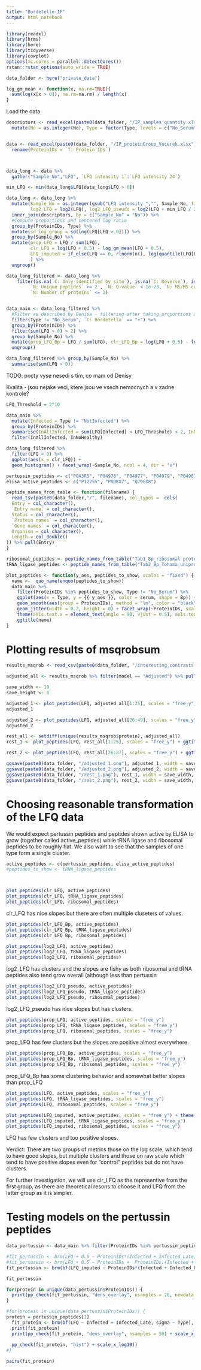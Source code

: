 ```yaml
---
title: "Bordetelle-IP"
output: html_notebook
---
```


```r
library(readxl)
library(brms)
library(here)
library(tidyverse)
library(cowplot)
options(mc.cores = parallel::detectCores())
rstan::rstan_options(auto_write = TRUE)

data_folder <- here("private_data")

log_gm_mean <- function(x, na.rm=TRUE){
  sum(log(x[x > 0]), na.rm=na.rm) / length(x)
}
```

Load the data

```r
descriptors <- read_excel(paste0(data_folder, "/IP_samples_quantity.xlsx"), range = "M2:R26", col_types = "text") %>%
  mutate(No = as.integer(No), Type = factor(Type, levels = c("No_Serum", "Not_Infected", "Infected_Early", "Infected_Late")), Infected = Type %in% c("Infected_Early", "Infected_Late"), Infected_Late = Type == "Infected_Late")


data <- read_excel(paste0(data_folder, "/IP_proteinGroup_Vecerek.xlsx"), range = "A1:AV1301", col_types = c(rep("numeric", 24), rep("text",4), rep("numeric", 15), rep("text",5)), na = c("","NaN"))   %>%
  rename(ProteinIDs = `T: Protein IDs`)



data_long <- data %>% 
  gather("Sample_No","LFQ", `LFQ intensity 1`:`LFQ intensity 24`)

min_LFQ <- min(data_long$LFQ[data_long$LFQ > 0])

data_long <- data_long %>%
  mutate(Sample_No = as.integer(gsub("LFQ intensity ","", Sample_No, fixed = TRUE)),
         log2_LFQ = log2(LFQ), log2_LFQ_pseudo = log2(LFQ + min_LFQ / 20)) %>%
  inner_join(descriptors, by = c("Sample_No" = "No")) %>%
  #Compute proportions and centered log ratio
  group_by(ProteinIDs, Type) %>%
  mutate(sd_log_group = sd(log(LFQ[LFQ > 0]))) %>%
  group_by(Sample_No) %>%
  mutate(prop_LFQ = LFQ / sum(LFQ), 
         clr_LFQ = log(LFQ + 0.5) - log_gm_mean(LFQ + 0.5),
         LFQ_imputed = if_else(LFQ == 0, rlnorm(n(), log(quantile(LFQ[LFQ > 0], 0.05)), median(sd_log_group, na.rm = TRUE)), LFQ)
         ) %>%
  ungroup() 

data_long_filtered <- data_long %>%
    filter(is.na(`C: Only identified by site`), is.na(`C: Reverse`), is.na(`C: Potential contaminant`), 
         `N: Unique peptides` >= 2 , `N: Q-value` < 1e-23, `N: MS/MS count` >=4,
         `N: Number of proteins` <= 2)  


data_main <- data_long_filtered %>% 
  #Filter as described by Denisa - filtering after taking proportions and CLR
  filter(Type != "No_Serum", `C: Bordetella` == "+") %>%
  group_by(ProteinIDs) %>%
  filter(sum(LFQ > 0) > 2) %>%
  group_by(Sample_No) %>%
  mutate(prop_LFQ_Bp = LFQ / sum(LFQ), clr_LFQ_Bp = log(LFQ + 0.5) - log_gm_mean(LFQ + 0.5) ) %>%
  ungroup()

data_long_filtered %>% group_by(Sample_No) %>% 
  summarise(sum(LFQ > 0))

```

TODO: pocty vyse nesedi s tim, co mam od Denisy


Kvalita - jsou nejake veci, ktere jsou ve vsech nemocnych a v zadne kontrole?

```r
LFQ_Threshold = 2^10

data_main %>% 
  mutate(Infected = Type != "NotInfected") %>%
  group_by(ProteinIDs) %>%
  summarise(InAllInfected = sum(LFQ[Infected] < LFQ_Threshold) < 2, InNoHealthy = sum(LFQ[!Infected] < 0) < 1) %>%
  filter(InAllInfected, InNoHealthy)
```

```r
data_long_filtered %>%
  filter(LFQ > 0) %>%
  ggplot(aes(x = clr_LFQ)) +
  geom_histogram() + facet_wrap(~Sample_No, ncol = 4, dir = "v")


```
```r
pertussin_peptides <- c("P0A3R5", "P04978", "P04977", "P04979", "P04981")
elisa_active_peptides <- c("P12255", "P0DKX7", "Q79GX8")

peptide_names_from_table <- function(filename) {
  read_tsv(paste0(data_folder,"/", filename), col_types =  cols(
  Entry = col_character(),
  `Entry name` = col_character(),
  Status = col_character(),
  `Protein names` = col_character(),
  `Gene names` = col_character(),
  Organism = col_character(),
  Length = col_double()
)) %>% pull(Entry)
}

ribosomal_peptides <- peptide_names_from_table("Tab1_Bp_ribosomal proteins_uniprot.txt")
tRNA_ligase_peptides <- peptide_names_from_table("Tab2_Bp_Tohama_uniprot_tRNA_ligase.txt")

```


```r
plot_peptides <- function(y_aes, peptides_to_show, scales = "fixed") {
  name <-  quo_name(enquo(peptides_to_show))
  data_main %>%
    filter(ProteinIDs %in% peptides_to_show, Type != "No_Serum") %>%
    ggplot(aes(x = Type, y = {{ y_aes }}, color = serum, shape = Bp)) + 
    geom_smooth(aes(group = ProteinIDs), method = "lm", color = "black") +
    geom_jitter(width = 0.2, height = 0) + facet_wrap(~ProteinIDs, scales = scales) + 
    theme(axis.text.x = element_text(angle = 90, vjust = 0.5), axis.text.y = element_text(size = 6)) +
    ggtitle(name)
}
```

# Plotting results of msqrobsum

```r
results_msqrob <- read_csv(paste0(data_folder, "/interesting_contrasts.csv"))

adjusted_all <- results_msqrob %>% filter(model == "Adjusted") %>% pull("protein") %>% unique()

save_width <- 10
save_height <- 8

adjusted_1 <- plot_peptides(LFQ, adjusted_all[1:25], scales = "free_y") + ggtitle("Adjusted - part 1")
adjusted_1

adjusted_2 <- plot_peptides(LFQ, adjusted_all[26:49], scales = "free_y") + ggtitle("Adjusted - part 2")
adjusted_2

rest_all <- setdiff(unique(results_msqrob$protein), adjusted_all)
rest_1 <- plot_peptides(LFQ, rest_all[1:25], scales = "free_y") + ggtitle("Unadjusted - part 1")

rest_2 <- plot_peptides(LFQ, rest_all[26:37], scales = "free_y") + ggtitle("Unadjusted - part 2")

ggsave(paste0(data_folder, "/adjusted_1.png"), adjusted_1, width = save_width, height = save_height)
ggsave(paste0(data_folder, "/adjusted_2.png"), adjusted_2, width = save_width, height = save_height)
ggsave(paste0(data_folder, "/rest_1.png"), rest_1, width = save_width, height = save_height)
ggsave(paste0(data_folder, "/rest_2.png"), rest_2, width = save_width, height = save_height)
```

# Choosing reasonable transformation of the LFQ data

We would expect pertussin peptides and peptides shown active by ELISA to grow (together called active_peptides) while tRNA ligase and ribosomal peptides to be roughly flat. We also want to see that the samples of one type form a single cluster.

```r
active_peptides <- c(pertussin_peptides, elisa_active_peptides)
#peptides_to_show <- tRNA_ligase_peptides



plot_peptides(clr_LFQ, active_peptides)
plot_peptides(clr_LFQ, tRNA_ligase_peptides)
plot_peptides(clr_LFQ, ribosomal_peptides)
```
clr_LFQ has nice slopes but there are often multiple cluseters of values.

```r
plot_peptides(clr_LFQ_Bp, active_peptides)
plot_peptides(clr_LFQ_Bp, tRNA_ligase_peptides)
plot_peptides(clr_LFQ_Bp, ribosomal_peptides)
```

```r
plot_peptides(log2_LFQ, active_peptides)
plot_peptides(log2_LFQ, tRNA_ligase_peptides)
plot_peptides(log2_LFQ, ribosomal_peptides)
```

log2_LFQ has clusters and the slopes are fishy as both ribosomal and tRNA peptides also tend grow overall (although less than pertussin

```r
plot_peptides(log2_LFQ_pseudo, active_peptides)
plot_peptides(log2_LFQ_pseudo, tRNA_ligase_peptides)
plot_peptides(log2_LFQ_pseudo, ribosomal_peptides)
```
log2_LFQ_pseudo has nice slopes but has clusters.

```r
plot_peptides(prop_LFQ, active_peptides, scales = "free_y")
plot_peptides(prop_LFQ, tRNA_ligase_peptides, scales = "free_y")
plot_peptides(prop_LFQ, ribosomal_peptides, scales = "free_y")
```

prop_LFQ has few clusters but the slopes  are positive almost everywhere.

```r
plot_peptides(prop_LFQ_Bp, active_peptides, scales = "free_y")
plot_peptides(prop_LFQ_Bp, tRNA_ligase_peptides, scales = "free_y")
plot_peptides(prop_LFQ_Bp, ribosomal_peptides, scales = "free_y")
```
prop_LFQ_Bp has some clustering behavior and somewhat better slopes than prop_LFQ

```r
plot_peptides(LFQ, active_peptides, scales = "free_y")
plot_peptides(LFQ, tRNA_ligase_peptides, scales = "free_y")
plot_peptides(LFQ, ribosomal_peptides, scales = "free_y")
```

```r
plot_peptides(LFQ_imputed, active_peptides, scales = "free_y") + theme(axis.text.y = element_text())
plot_peptides(LFQ_imputed, tRNA_ligase_peptides, scales = "free_y")
plot_peptides(LFQ_imputed, ribosomal_peptides, scales = "free_y")
```

LFQ has few clusters and too positive slopes.

Verdict: There are two groups of metrics those on the log scale, which tend to have good slopes, but multiple clusters and those on raw scale which tend to have positive slopes even for "control" peptides but do not have clusters.

For further investigation, we will use clr_LFQ as the representive from the first group, as there are theoretical resons to choose it and LFQ from the latter group as it is simpler.


# Testing models on the pertussin peptides

```r
data_pertussin <- data_main %>% filter(ProteinIDs %in% pertussin_peptides) 

#fit_pertussin <- brm(LFQ + 0.5 ~ ProteinIDs*(Infected + Infected_Late), family = "lognormal", data = data_pertussin)
#fit_pertussin <- brm(LFQ + 0.5 ~ ProteinIDs +  ProteinIDs:(Infected + Infected_Late), family = "lognormal", data = data_pertussin)
fit_pertussin <- brm(bf(LFQ_imputed ~ ProteinIDs*(Infected + Infected_Late), sigma ~ ProteinIDs:Type), family = "lognormal", data = data_pertussin)
```
```r
fit_pertussin

for(protein in unique(data_pertussin$ProteinIDs)) {
  print(pp_check(fit_pertussin, "dens_overlay", nsamples = 20, newdata = data_pertussin %>% filter(ProteinIDs == protein)) + scale_x_log10() + ggtitle(protein))
}
```


```r
#for(protein in unique(data_pertussin$ProteinIDs)) {
protein = pertussin_peptides[1]
  fit_protein <- brm(bf(LFQ ~ Infected + Infected_Late, sigma ~ Type), family = "lognormal", data = data_pertussin %>% filter(ProteinIDs == protein))
  print(fit_protein)
  print(pp_check(fit_protein, "dens_overlay", nsamples = 50) + scale_x_log10() + ggtitle(protein))
  
  pp_check(fit_protein, "hist") + scale_x_log10()
#}
```


 ```r
 pairs(fit_protein)
 
 ```












